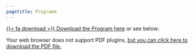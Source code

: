 ```yaml
---
pagetitle: Programm
---
```


[{{< fa download >}} Download the Program here](../assets/cere2025_program_20250623.pdf){.btn .btn-outline-primary .btn role="button" data-toggle="tooltip" title="CERE2025 Program"} or see below:

```{=html}
<object data="../assets/cere2025_program_20250704.pdf" type="application/pdf" width="100%" height="100%" style="min-height:100vh;">
    <p> Your web browser does not support PDF plugins, <a href="../assets/cere2025_program_20250623.pdf"> but you can click here to download the PDF file.</a></p>
</object>
```
